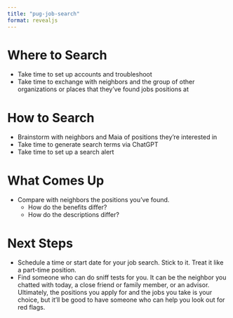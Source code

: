 ```yaml
---
title: "pug-job-search"
format: revealjs
---
```


# Where to Search

- Take time to set up accounts and troubleshoot
- Take time to exchange with neighbors and the group of other organizations or places that they've found jobs positions at

# How to Search

- Brainstorm with neighbors and Maia of positions they're interested in
- Take time to generate search terms via ChatGPT
- Take time to set up a search alert

# What Comes Up

- Compare with neighbors the positions you've found.
  - How do the benefits differ?
  - How do the descriptions differ?
  
# Next Steps

- Schedule a time or start date for your job search. Stick to it. Treat it like a part-time position.
- Find someone who can do sniff tests for you. It can be the neighbor you chatted with today, a close friend or family member, or an advisor. Ultimately, the positions you apply for and the jobs you take is your choice, but it'll be good to have someone who can help you look out for red flags.